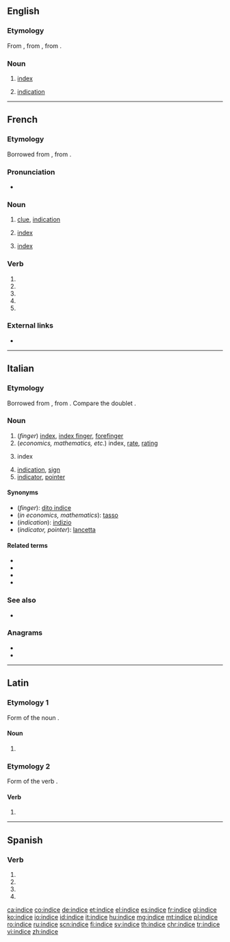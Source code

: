 {{also|Indice|índice}}
==English==

===Etymology===
From {{etyl|fro|en}} {{m|fro|indice}}, from {{etyl|la|en}} {{m|la|indicium}}, from {{m|la|index}}.

===Noun===
{{en-noun}}

# {{label|en|obsolete}} [[index]]
# {{label|en|obsolete}} [[indication]]
#: {{rfquotek|Ben Jonson}}

{{Webster 1913}}

----

==French==

===Etymology===
Borrowed from {{etyl|la|fr}} {{m|la|index|index, indicem|sign, indication; index}}, from {{m|la|indicō||point out, indicate, show}}.

===Pronunciation===
* {{IPA|/ɛ̃.dis/|lang=fr}}

===Noun===
{{fr-noun|m}}

# [[clue]], [[indication]]
# {{label|fr|finance}} [[index]]
# {{label|fr|computing}} [[index]]

===Verb===
{{fr-verb-form}}

# {{inflection of|indicer||1|s|pres|indc|lang=fr}}
# {{inflection of|indicer||3|s|pres|indc|lang=fr}}
# {{inflection of|indicer||1|s|pres|subj|lang=fr}}
# {{inflection of|indicer||1|s|pres|subj|lang=fr}}
# {{inflection of|indicer||2|s|impr|lang=fr}}

===External links===
* {{R:TLFi}}

----

==Italian==

===Etymology===
Borrowed from {{etyl|la|it}} {{m|la|index|index, indicem|sign, indication; index}}, from {{m|la|indicō||point out, indicate, show}}. Compare the doublet {{m|it|endice}}.

===Noun===
{{it-noun|m}}

# (''finger'') [[index]], [[index finger]], [[forefinger]]
# (''economics, mathematics, etc.'') index, [[rate]], [[rating]]
# {{lb|it|books}} index<!--a table of contents is not the same as an index-->
# [[indication]], [[sign]]
# [[indicator]], [[pointer]]

====Synonyms====
* (''finger''): [[dito indice]]
* (''in economics, mathematics''): [[tasso]]
* (''indication''): [[indizio]]
* (''indicator, pointer''): [[lancetta]]

====Related terms====
* {{l|it|indicare}}
* {{l|it|indice dei prezzi}}
* {{l|it|indice dei prezzi al consumo}}
* {{l|it|indicativo}}

===See also===
* {{l|it|dito}}

===Anagrams===
* {{l|it|incedi}}
* {{l|it|incide}}

----

==Latin==

===Etymology 1===
Form of the noun {{m|la|index}}.

====Noun====
{{la-noun-form|indice}}

# {{inflection of|index||abl|s|lang=la}}

===Etymology 2===
Form of the verb {{m|la|indīcō||[I]&nbsp;proclaim, announce}}.

====Verb====
{{la-verb-form|indīce}}

# {{inflection of|indīcō||2|s|pres|actv|impr|lang=la}}

----

==Spanish==

===Verb===
{{es-verb-form}}

# {{es-verb form of|ending=ar|mood=imperative|pers=2|formal=yes|number=singular|indizar}}
# {{es-verb form of|ending=ar|mood=subjunctive|tense=present|pers=1|number=singular|indizar}}
# {{es-verb form of|ending=ar|mood=subjunctive|tense=present|pers=2|formal=yes|number=singular|indizar}}
# {{es-verb form of|ending=ar|mood=subjunctive|tense=present|pers=3|number=singular|indizar}}

[[ca:indice]]
[[co:indice]]
[[de:indice]]
[[et:indice]]
[[el:indice]]
[[es:indice]]
[[fr:indice]]
[[gl:indice]]
[[ko:indice]]
[[io:indice]]
[[id:indice]]
[[it:indice]]
[[hu:indice]]
[[mg:indice]]
[[mt:indice]]
[[pl:indice]]
[[ro:indice]]
[[ru:indice]]
[[scn:indice]]
[[fi:indice]]
[[sv:indice]]
[[th:indice]]
[[chr:indice]]
[[tr:indice]]
[[vi:indice]]
[[zh:indice]]